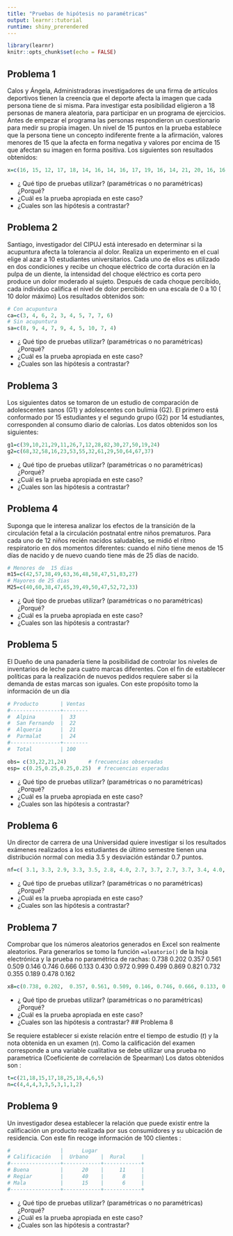 ```yaml
---
title: "Pruebas de hipótesis no paramétricas"
output: learnr::tutorial
runtime: shiny_prerendered
---
```


```r
library(learnr)
knitr::opts_chunk$set(echo = FALSE)
```



##  Problema 1 

Calos y Ángela, Administradoras investigadores de una firma de artículos deportivos tienen la creencia que el deporte afecta la imagen que cada persona tiene de si misma. Para investigar esta posibilidad eligieron a 18 personas de manera aleatoria, para participar en un programa de ejercicios. Antes de empezar el programa las personas respondieron un cuestionario para medir su propia imagen. Un nivel de 15 puntos en la prueba establece que la persona tiene un concepto indiferente frente a la afirmación, valores menores de 15 que la afecta en forma negativa y valores por encima de 15 que afectan su imagen en forma positiva. Los siguientes son resultados obtenidos: 

```r

x=c(16, 15, 12, 17, 18, 14, 16, 14, 16, 17, 19, 16, 14, 21, 20, 16, 16, 16)

```

+ ¿ Qué tipo de pruebas utilizar? (paramétricas o no paramétricas) ¿Porqué?
+ ¿Cuál es la prueba apropiada en este caso?
+ ¿Cuales son las hipótesis a contrastar?

## Problema 2 

Santiago, investigador del CIPUJ  está interesado en determinar si la acupuntura afecta la tolerancia al dolor. Realiza un experimento en el cual elige al azar a 10 estudiantes universitarios. Cada uno de ellos es utilizado en dos condiciones  y recibe un choque eléctrico de corta duración en la pulpa de un diente, la intensidad del choque eléctrico es corta pero produce un dolor moderado al sujeto. Después de cada choque percibido, cada individuo califica el nivel de dolor percibido en una escala de 0 a 10 ( 10 dolor máximo) Los resultados obtenidos son: 

```r
# Con acupuntura
ca=c(3, 4, 6, 2, 3, 4, 5, 7, 7, 6)
# Sin acupuntura
sa=c(8, 9, 4, 7, 9, 4, 5, 10, 7, 4)
```


+ ¿ Qué tipo de pruebas utilizar? (paramétricas o no paramétricas) ¿Porqué?
+ ¿Cuál es la prueba apropiada en este caso?
+ ¿Cuales son las hipótesis a contrastar?

##  Problema 3 

Los siguientes datos se tomaron de un estudio de comparación de adolescentes sanos (G1)  y adolescentes con bulimia (G2).  El primero está conformado por 15 estudiantes y el segundo grupo (G2) por 14 estudiantes, corresponden al consumo diario de calorías.   Los datos obtenidos son los siguientes:

```r

g1=c(39,10,21,29,11,26,7,12,28,82,30,27,50,19,24)
g2=c(68,32,58,16,23,53,55,32,61,29,50,64,67,37)
```

+ ¿ Qué tipo de pruebas utilizar? (paramétricas o no paramétricas) ¿Porqué?
+ ¿Cuál es la prueba apropiada en este caso?
+ ¿Cuales son las hipótesis a contrastar?

## Problema 4 


Suponga que le interesa analizar los efectos de la transición de la circulación fetal a la circulación postnatal entre niños prematuros. Para cada uno de 12 niños recién nacidos saludables, se midió el ritmo respiratorio en dos momentos diferentes: cuando el niño tiene menos de 15 días de nacido y de nuevo cuando tiene más de 25 días de nacido.

```r
# Menores de  15 dias
m15=c(42,57,38,49,63,36,48,58,47,51,83,27)
# Mayores de 25 dias
M25=c(40,60,38,47,65,39,49,50,47,52,72,33)
```

+ ¿ Qué tipo de pruebas utilizar? (paramétricas o no paramétricas) ¿Porqué?
+ ¿Cuál es la prueba apropiada en este caso?
+ ¿Cuales son las hipótesis a contrastar?

## Problema 5

El Dueño de una panadería tiene la posibilidad de controlar los niveles de inventarios de leche  para cuatro marcas diferentes. Con el fin de establecer políticas para la realización de nuevos pedidos requiere saber si la demanda de estas marcas son iguales.  Con este propósito tomo la información de un día

```r

# Producto       | Ventas
#----------------+--------
#  Alpina        |  33
#  San Fernando  |  22
#  Alqueria      |  21
#  Parmalat      |  24
#----------------+--------
#  Total         | 100

obs= c(33,22,21,24)       # frecuencias observadas
esp= c(0.25,0.25,0.25,0.25)  # frecuencias esperadas

```

+ ¿ Qué tipo de pruebas utilizar? (paramétricas o no paramétricas) ¿Porqué?
+ ¿Cuál es la prueba apropiada en este caso?
+ ¿Cuales son las hipótesis a contrastar?

##  Problema 6 

Un director de carrera de una Universidad  quiere investigar si los resultados exámenes realizados a los estudiantes de último semestre tienen una distribución normal con media 3.5 y desviación estándar 0.7 puntos.

```r
nf=c( 3.1, 3.3, 2.9, 3.3, 3.5, 2.8, 4.0, 2.7, 3.7, 2.7, 3.7, 3.4, 4.0, 4.4, 2.9, 4.0, 4.5, 3.5, 3.1, 4.5, 3.9, 3.7, 2.9, 4.7, 4.4, 2.7, 3.4, 2.8, 3.0, 2.9, 4.1, 3.7, 4.4, 3.0, 3.5, 2.4, 3.8, 2.2, 1.4, 3.4)

```


+ ¿ Qué tipo de pruebas utilizar? (paramétricas o no paramétricas) ¿Porqué?
+ ¿Cuál es la prueba apropiada en este caso?
+ ¿Cuales son las hipótesis a contrastar?


## Problema 7 

Comprobar que los números aleatorios generados en Excel son realmente aleatorios.  Para generarlos se tomo la función `=aleatorio()` de la hoja electrónica y la prueba no paramétrica de rachas: 0.738   0.202   0.357   0.561   0.509   0.146   0.746   0.666  0.133   0.430   0.972   0.999   0.499   0.869   0.821   0.732   0.355   0.189   0.478   0.162

```r
x8=c(0.738, 0.202,  0.357, 0.561, 0.509, 0.146, 0.746, 0.666, 0.133, 0.430, 0.972, 0.999, 0.499, 0.869, 0.821, 0.732, 0.355,  0.189, 0.478, 0.162)
```


+ ¿ Qué tipo de pruebas utilizar? (paramétricas o no paramétricas) ¿Porqué?
+ ¿Cuál es la prueba apropiada en este caso?
+ ¿Cuales son las hipótesis a contrastar?
## Problema 8

Se requiere establecer si existe relación entre el tiempo de estudio ($t$) y la nota obtenida en un examen ($n$). Como la calificación del examen corresponde a una variable cualitativa se debe utilizar una prueba no parametrica (Coeficiente de correlación de Spearman) Los datos obtenidos son : 

```r
t=c(21,18,15,17,18,25,18,4,6,5)
n=c(4,4,4,3,3,5,3,1,1,2)
```


## Problema 9


Un investigador desea establecer la relación que puede existir entre la calificación un producto realizada por sus consumidores y su ubicación de residencia. Con este fin recoge información de 100 clientes :

```r
#                |      Lugar      
# Calificación   |  Urbano    |  Rural     | 
#----------------+------------+------------+
# Buena          |      20    |     11     |     
# Regiar         |      40    |      8     |
# Mala           |      15    |      6     |
#----------------+------------+------------+


```

+ ¿ Qué tipo de pruebas utilizar? (paramétricas o no paramétricas) ¿Porqué?
+ ¿Cuál es la prueba apropiada en este caso?
+ ¿Cuales son las hipótesis a contrastar?



